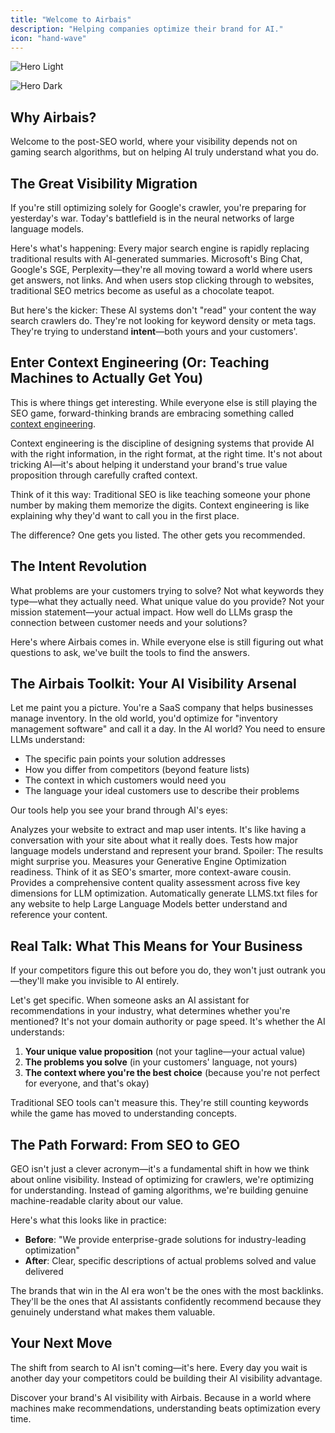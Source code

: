 ```yaml
---
title: "Welcome to Airbais"
description: "Helping companies optimize their brand for AI."
icon: "hand-wave"
---
```


<img
  className="block dark:hidden"
  src="/images/hero.png"
  alt="Hero Light"
/>

<img
  className="hidden dark:block"
  src="/images/hero.png"
  alt="Hero Dark"
/>

## Why Airbais?

Welcome to the post-SEO world, where your visibility depends not on gaming search algorithms, but on helping AI truly understand what you do.

## The Great Visibility Migration

<Note>
  If you're still optimizing solely for Google's crawler, you're preparing for yesterday's war. Today's battlefield is in the neural networks of large language models.
</Note>

Here's what's happening: Every major search engine is rapidly replacing traditional results with AI-generated summaries. Microsoft's Bing Chat, Google's SGE, Perplexity—they're all moving toward a world where users get answers, not links. And when users stop clicking through to websites, traditional SEO metrics become as useful as a chocolate teapot.

But here's the kicker: These AI systems don't "read" your content the way search crawlers do. They're not looking for keyword density or meta tags. They're trying to understand **intent**—both yours and your customers'.

## Enter Context Engineering (Or: Teaching Machines to Actually Get You)

This is where things get interesting. While everyone else is still playing the SEO game, forward-thinking brands are embracing something called [context engineering](https://www.philschmid.de/context-engineering).

<Accordion title="What is Context Engineering?">
  Context engineering is the discipline of designing systems that provide AI with the right information, in the right format, at the right time. It's not about tricking AI—it's about helping it understand your brand's true value proposition through carefully crafted context.
</Accordion>

Think of it this way: Traditional SEO is like teaching someone your phone number by making them memorize the digits. Context engineering is like explaining why they'd want to call you in the first place.

The difference? One gets you listed. The other gets you recommended.

## The Intent Revolution

<Cards>
  <Card title="Customer Intent" icon="user">
    What problems are your customers trying to solve? Not what keywords they type—what they actually need.
  </Card>
  <Card title="Brand Intent" icon="building">
    What unique value do you provide? Not your mission statement—your actual impact.
  </Card>
  <Card title="AI Understanding" icon="brain">
    How well do LLMs grasp the connection between customer needs and your solutions?
  </Card>
</Cards>

Here's where Airbais comes in. While everyone else is still figuring out what questions to ask, we've built the tools to find the answers.

## The Airbais Toolkit: Your AI Visibility Arsenal

Let me paint you a picture. You're a SaaS company that helps businesses manage inventory. In the old world, you'd optimize for "inventory management software" and call it a day. In the AI world? You need to ensure LLMs understand:

- The specific pain points your solution addresses
- How you differ from competitors (beyond feature lists)
- The context in which customers would need you
- The language your ideal customers use to describe their problems

Our tools help you see your brand through AI's eyes:

<Steps>
  <Step title="Intent Crawler">
    Analyzes your website to extract and map user intents. It's like having a conversation with your site about what it really does.
  </Step>
  <Step title="LLM Evaluator">
    Tests how major language models understand and represent your brand. Spoiler: The results might surprise you.
  </Step>
  <Step title="GEO Evaluator">
    Measures your Generative Engine Optimization readiness. Think of it as SEO's smarter, more context-aware cousin.
  </Step>
  <Step title="GRASP Evaluator">
    Provides a comprehensive content quality assessment across five key dimensions for LLM optimization.
  </Step>
  <Step title="LLMS.txt Generator">
    Automatically generate LLMS.txt files for any website to help Large Language Models better understand and reference your content.
  </Step>
</Steps>

## Real Talk: What This Means for Your Business

<Warning>
  If your competitors figure this out before you do, they won't just outrank you—they'll make you invisible to AI entirely.
</Warning>

Let's get specific. When someone asks an AI assistant for recommendations in your industry, what determines whether you're mentioned? It's not your domain authority or page speed. It's whether the AI understands:

1. **Your unique value proposition** (not your tagline—your actual value)
2. **The problems you solve** (in your customers' language, not yours)
3. **The context where you're the best choice** (because you're not perfect for everyone, and that's okay)

Traditional SEO tools can't measure this. They're still counting keywords while the game has moved to understanding concepts.

## The Path Forward: From SEO to GEO

<Tooltip tip="Generative Engine Optimization">GEO</Tooltip> isn't just a clever acronym—it's a fundamental shift in how we think about online visibility. Instead of optimizing for crawlers, we're optimizing for understanding. Instead of gaming algorithms, we're building genuine machine-readable clarity about our value.

Here's what this looks like in practice:

- **Before**: "We provide enterprise-grade solutions for industry-leading optimization"
- **After**: Clear, specific descriptions of actual problems solved and value delivered

The brands that win in the AI era won't be the ones with the most backlinks. They'll be the ones that AI assistants confidently recommend because they genuinely understand what makes them valuable.

## Your Next Move

The shift from search to AI isn't coming—it's here. Every day you wait is another day your competitors could be building their AI visibility advantage.

<Card title="Ready to see how AI sees you?" icon="sparkles" href="/quickstart">
  Discover your brand's AI visibility with Airbais. Because in a world where machines make recommendations, understanding beats optimization every time.
</Card>
